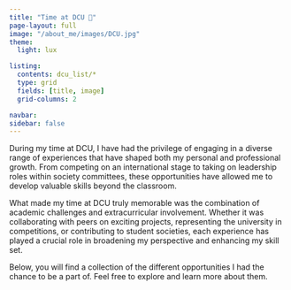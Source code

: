 ```yaml
---
title: "Time at DCU 🏫"
page-layout: full
image: "/about_me/images/DCU.jpg"
theme:
  light: lux

listing: 
  contents: dcu_list/*
  type: grid
  fields: [title, image]
  grid-columns: 2

navbar:
sidebar: false
---
```


During my time at DCU, I have had the privilege of engaging in a diverse range of experiences that have shaped both my personal and professional growth. From competing on an international stage to taking on leadership roles within society committees, these opportunities have allowed me to develop valuable skills beyond the classroom.

What made my time at DCU truly memorable was the combination of academic challenges and extracurricular involvement. Whether it was collaborating with peers on exciting projects, representing the university in competitions, or contributing to student societies, each experience has played a crucial role in broadening my perspective and enhancing my skill set.

Below, you will find a collection of the different opportunities I had the chance to be a part of. Feel free to explore and learn more about them.


